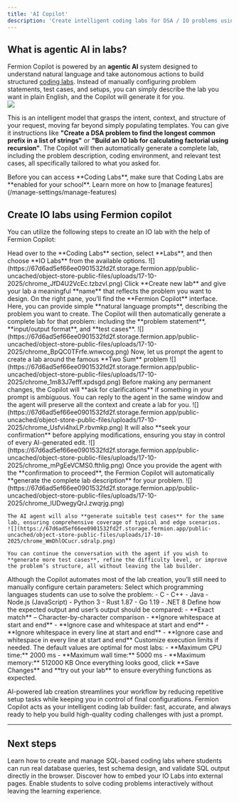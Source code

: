 ```yaml
---
title: 'AI Copilot'
description: 'Create intelligent coding labs for DSA / IO problems using the Fermion Copilot.'
---
```


## What is agentic AI in labs?

Fermion Copilot is powered by an **agentic AI** system designed to understand natural language and take autonomous actions to build structured [coding labs](/creating-io-coding-labs/introduction). Instead of manually configuring problem statements, test cases, and setups, you can simply describe the lab you want in plain English, and the Copilot will generate it for you.  
![](https://67d6ad5ef66ee0901532fd2f.storage.fermion.app/public-uncached/object-store-public-files/uploads/17-10-2025/chrome_sqcPfdSPd0.dvmkwy.png)

This is an intelligent model that grasps the intent, context, and structure of your request, moving far beyond simply populating templates. You can give it instructions like **"Create a DSA problem to find the longest common prefix in a list of strings"** or **"Build an IO lab for calculating factorial using recursion"**. The Copilot will then automatically generate a complete lab, including the problem description, coding environment, and relevant test cases, all specifically tailored to what you asked for.

<Info>
Before you can access **Coding Labs**, make sure that Coding Labs are **enabled for your school**.  
Learn more on how to [manage features](/manage-settings/manage-features)
</Info>

## Create IO labs using Fermion copilot

You can utilize the following steps to create an IO lab with the help of Fermion Copilot:

<Steps>
  <Step title="Open IO Labs">
    Head over to the **Coding Labs** section, select **Labs**, and then choose **IO Labs** from the available options.
    ![](https://67d6ad5ef66ee0901532fd2f.storage.fermion.app/public-uncached/object-store-public-files/uploads/17-10-2025/chrome_JfD4U2VcEc.tzbzvl.png)
  </Step>

  <Step title="Create a new lab">
    Click **Create new lab** and give your lab a meaningful **name** that reflects the problem you want to design.
  </Step>

  <Step title="Prompt the Fermion copilot">
    On the right pane, you’ll find the **Fermion Copilot** interface.  
    Here, you can provide simple **natural language prompts**, describing the problem you want to create.
    The Copilot will then automatically generate a complete lab for that problem: including the **problem statement**, **input/output format**, and **test cases**.
    ![](https://67d6ad5ef66ee0901532fd2f.storage.fermion.app/public-uncached/object-store-public-files/uploads/17-10-2025/chrome_BpQC0TFrfe.wnwcog.png)
    Now, let us prompt the agent to create a lab around the famous **Two Sum** problem  
    ![](https://67d6ad5ef66ee0901532fd2f.storage.fermion.app/public-uncached/object-store-public-files/uploads/17-10-2025/chrome_1m83J7efff.xpdsgd.png)
  </Step>

  <Step title="AI clarifications and confirmations">
    Before making any permanent changes, the Copilot will **ask for clarifications** if something in your prompt is ambiguous. You can reply to the agent in the same window and the agent will preserve all the context and create a lab for you. 
    ![](https://67d6ad5ef66ee0901532fd2f.storage.fermion.app/public-uncached/object-store-public-files/uploads/17-10-2025/chrome_Usfvi4hxLP.rbvmkp.png)
    It will also **seek your confirmation** before applying modifications, ensuring you stay in control of every AI-generated edit.
    ![](https://67d6ad5ef66ee0901532fd2f.storage.fermion.app/public-uncached/object-store-public-files/uploads/17-10-2025/chrome_mPgEeVCMS0.fthlig.png)
  </Step>

  <Step title="Generate lab and test cases">
    Once you provide the agent with the **confirmation to proceed**, the Fermion Copilot will automatically **generate the complete lab description** for your problem.
    ![](https://67d6ad5ef66ee0901532fd2f.storage.fermion.app/public-uncached/object-store-public-files/uploads/17-10-2025/chrome_lUDwegyQrJ.zwqrjg.png)
    
    The AI agent will also **generate suitable test cases** for the same lab, ensuring comprehensive coverage of typical and edge scenarios.  
    ![](https://67d6ad5ef66ee0901532fd2f.storage.fermion.app/public-uncached/object-store-public-files/uploads/17-10-2025/chrome_WmDhlOCucr.sdralp.png)
    
    You can continue the conversation with the agent if you wish to **generate more test cases**, refine the difficulty level, or improve the problem’s structure, all without leaving the lab builder.
  </Step>


  <Step title="Configure lab settings (human-in-the-loop)">
    Although the Copilot automates most of the lab creation, you’ll still need to manually configure certain parameters:
    
<AccordionGroup>
  <Accordion title="Allowed languages" >
    Select which programming languages students can use to solve the problem:
    - C  
    - C++  
    - Java  
    - Node.js (JavaScript)  
    - Python 3  
    - Rust 1.87  
    - Go 1.19  
    - .NET 8  
  </Accordion>

  <Accordion title="Matcher type">
    Define how the expected output and user’s output should be compared:
    - **Exact match** – Character-by-character comparison  
    - **Ignore whitespace at start and end**  
    - **Ignore case and whitespace at start and end**  
    - **Ignore whitespace in every line at start and end**  
    - **Ignore case and whitespace in every line at start and end**  
  </Accordion>

  <Accordion title="Advanced settings">
    Customize execution limits if needed. The default values are optimal for most labs:
    - **Maximum CPU time:** 2000 ms  
    - **Maximum wall time:** 5000 ms  
    - **Maximum memory:** 512000 KB  
  </Accordion>
</AccordionGroup>

  </Step>

  <Step title="Save and try out the lab">
    Once everything looks good, click **Save Changes** and **try out your lab** to ensure everything functions as expected.
  </Step>
</Steps>

AI-powered lab creation streamlines your workflow by reducing repetitive setup tasks while keeping you in control of final configurations. Fermion Copilot acts as your intelligent coding lab builder: fast, accurate, and always ready to help you build high-quality coding challenges with just a prompt.

---

## Next steps


<Columns columns={2}>
  <Card title="SQL Labs" href="/creating-io-coding-labs/sql-lab">
    Learn how to create and manage SQL-based coding labs where students can run real database queries, test schema design, and validate SQL output directly in the browser.
  </Card>

  <Card title="Embed IO Labs" href="/creating-io-coding-labs/embed-lab">
    Discover how to embed your IO Labs into external pages. Enable students to solve coding problems interactively without leaving the learning experience.
  </Card>
</Columns>
